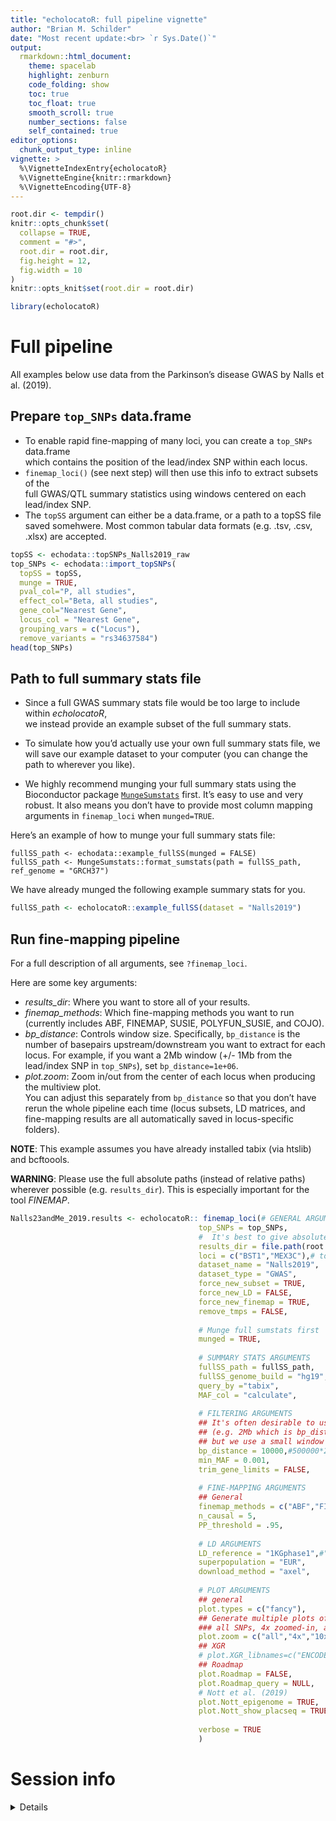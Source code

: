 ```yaml
---
title: "echolocatoR: full pipeline vignette" 
author: "Brian M. Schilder"
date: "Most recent update:<br> `r Sys.Date()`"
output: 
  rmarkdown::html_document: 
    theme: spacelab
    highlight: zenburn 
    code_folding: show 
    toc: true 
    toc_float: true
    smooth_scroll: true
    number_sections: false 
    self_contained: true
editor_options: 
  chunk_output_type: inline
vignette: >
  %\VignetteIndexEntry{echolocatoR}
  %\VignetteEngine{knitr::rmarkdown}
  %\VignetteEncoding{UTF-8}
---
```


```r
root.dir <- tempdir()
knitr::opts_chunk$set(
  collapse = TRUE,
  comment = "#>",
  root.dir = root.dir,
  fig.height = 12,
  fig.width = 10
)  
knitr::opts_knit$set(root.dir = root.dir)  
```

```r
library(echolocatoR) 
```

# Full pipeline  

All examples below use data from the Parkinson's disease GWAS by Nalls et al. (2019).  

## Prepare `top_SNPs` data.frame   

* To enable rapid fine-mapping of many loci, you can create a `top_SNPs` data.frame  
which contains the position of the lead/index SNP within each locus.
* `finemap_loci()` (see next step) will then use this info to extract subsets of the   
full GWAS/QTL summary statistics using windows centered on each lead/index SNP.
* The `topSS` argument can either be a data.frame, or a path to a topSS file saved somehwere. Most common tabular data formats (e.g. .tsv, .csv, .xlsx) are accepted.  



```r
topSS <- echodata::topSNPs_Nalls2019_raw
top_SNPs <- echodata::import_topSNPs( 
  topSS = topSS,
  munge = TRUE,
  pval_col="P, all studies", 
  effect_col="Beta, all studies", 
  gene_col="Nearest Gene", 
  locus_col = "Nearest Gene",
  grouping_vars = c("Locus"),
  remove_variants = "rs34637584") 
head(top_SNPs)
```



## Path to full summary stats file  

* Since a full GWAS summary stats file would be too large to include within *echolocatoR*,  
we instead provide an example subset of the full summary stats.  

* To simulate how you'd actually use your own full summary stats file, we will save our example dataset to your computer (you can change the path to wherever you like). 

* We highly recommend munging your full summary stats using the Bioconductor package [`MungeSumstats`](https://github.com/neurogenomics/MungeSumstats) first. It's easy to use and very robust. It also means you don't have to provide most column mapping arguments in `finemap_loci` when `munged=TRUE`. 

Here's an example of how to munge your full summary stats file: 

```
fullSS_path <- echodata::example_fullSS(munged = FALSE)
fullSS_path <- MungeSumstats::format_sumstats(path = fullSS_path, ref_genome = "GRCH37")
```

We have already munged the following example summary stats for you.

```r
fullSS_path <- echolocatoR::example_fullSS(dataset = "Nalls2019")
```

## Run fine-mapping pipeline  

For a full description of all arguments, see `?finemap_loci`.  

Here are some key arguments:  

* *results_dir*: Where you want to store all of your results.  
* *finemap_methods*: Which fine-mapping methods you want to run (currently includes ABF, FINEMAP, SUSIE, POLYFUN_SUSIE, and COJO).  
* *bp_distance*: Controls window size. Specifically, `bp_distance` is the number of basepairs upstream/downstream you want to extract for each locus. For example, if you want a 2Mb window (+/- 1Mb from the lead/index SNP in `top_SNPs`), set `bp_distance=1e+06`.  
* *plot.zoom*: Zoom in/out from the center of each locus when producing the multiview plot.  
You can adjust this separately from `bp_distance` so that you don't have rerun the whole pipeline each time (locus subsets, LD matrices, and fine-mapping results are all automatically saved in locus-specific folders).  

**NOTE**: This example assumes you have already installed tabix (via htslib) and bcftoools.

**WARNING**: Please use the full absolute paths (instead of relative paths) wherever possible (e.g. `results_dir`). This is especially important for the tool *FINEMAP*.

```r

Nalls23andMe_2019.results <- echolocatoR:: finemap_loci(# GENERAL ARGUMENTS 
                                          top_SNPs = top_SNPs,  
                                          #  It's best to give absolute paths
                                          results_dir = file.path(root.dir,"results"),
                                          loci = c("BST1","MEX3C"),# top_SNPs$Locus,
                                          dataset_name = "Nalls2019",
                                          dataset_type = "GWAS",  
                                          force_new_subset = TRUE,
                                          force_new_LD = FALSE,
                                          force_new_finemap = TRUE,
                                          remove_tmps = FALSE,
                                          
                                          # Munge full sumstats first
                                          munged = TRUE,
                                          
                                          # SUMMARY STATS ARGUMENTS
                                          fullSS_path = fullSS_path,
                                          fullSS_genome_build = "hg19",
                                          query_by ="tabix",  
                                          MAF_col = "calculate",   
                                         
                                          # FILTERING ARGUMENTS
                                          ## It's often desirable to use a larger window size 
                                          ## (e.g. 2Mb which is bp_distance=500000*2), 
                                          ## but we use a small window here to speed up the process. 
                                          bp_distance = 10000,#500000*2,
                                          min_MAF = 0.001,  
                                          trim_gene_limits = FALSE,
                                         
                                          # FINE-MAPPING ARGUMENTS
                                          ## General
                                          finemap_methods = c("ABF","FINEMAP","SUSIE","POLYFUN_SUSIE"), 
                                          n_causal = 5,
                                          PP_threshold = .95, 
                                         
                                          # LD ARGUMENTS 
                                          LD_reference = "1KGphase1",#"UKB",
                                          superpopulation = "EUR",
                                          download_method = "axel",
                                         
                                          # PLOT ARGUMENTS 
                                          ## general   
                                          plot.types = c("fancy"),
                                          ## Generate multiple plots of different window sizes; 
                                          ### all SNPs, 4x zoomed-in, and a 50000bp window
                                          plot.zoom = c("all","4x","10x"),
                                          ## XGR
                                          # plot.XGR_libnames=c("ENCODE_TFBS_ClusteredV3_CellTypes"), 
                                          ## Roadmap
                                          plot.Roadmap = FALSE,
                                          plot.Roadmap_query = NULL,
                                          # Nott et al. (2019)
                                          plot.Nott_epigenome = TRUE, 
                                          plot.Nott_show_placseq = TRUE, 
                                         
                                          verbose = TRUE
                                          )
```

# Session info  

<details>

```r
utils::sessionInfo()
```

</details>


